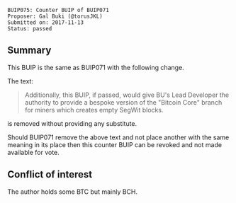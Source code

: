 <pre>
BUIP075: Counter BUIP of BUIP071
Proposer: Gal Buki (@torusJKL)
Submitted on: 2017-11-13
Status: passed
</pre>


==Summary==

This BUIP is the same as BUIP071 with the following change.

The text:

<blockquote>
Additionally, this BUIP, if passed, would give BU's Lead Developer the authority to provide a bespoke version of the "Bitcoin Core" branch for miners which creates empty SegWit blocks.
</blockquote>

is removed without providing any substitute.

Should BUIP071 remove the above text and not place another with the same meaning in its place then this counter BUIP can be revoked and not made available for vote.

==Conflict of interest==

The author holds some BTC but mainly BCH.
